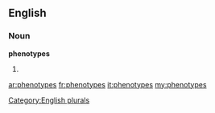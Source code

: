 ==English==

===Noun===
'''phenotypes'''

# {{plural of|[[phenotype]]}}

[[Category:English plurals]]

[[ar:phenotypes]]
[[fr:phenotypes]]
[[it:phenotypes]]
[[my:phenotypes]]